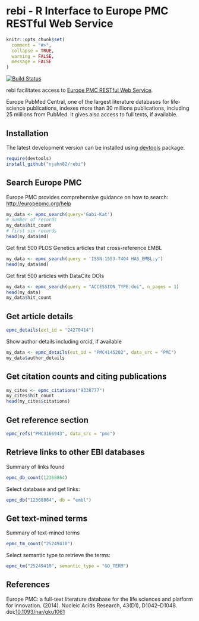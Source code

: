 # rebi - R Interface to Europe PMC RESTful Web Service

```r
knitr::opts_chunk$set(
  comment = "#>",
  collapse = TRUE,
  warning = FALSE,
  message = FALSE
)
```

[![Build Status](https://travis-ci.org/njahn82/rebi.svg?branch=master)](https://travis-ci.org/njahn82/rebi)

rebi facilitates access to [Europe PMC RESTful Web Service](http://europepmc.org/RestfulWebService). 

Europe PubMed Central, one of the largest literature databases for life-science 
publications,  indexes more than 30 millions publications, including 25
millions from PubMed. It gives also access to full texts, if available.

## Installation

The latest development version can be installed using [devtools](https://github.com/hadley/devtools) package:

```r
require(devtools)
install_github("njahn82/rebi")
```

## Search Europe PMC

Europe PMC provides comprehensive guidance on how to search:
<http://europepmc.org/help>

```r
my_data <- epmc_search(query='Gabi-Kat')
# number of records
my_data$hit_count
# first six records
head(my_data$md)
```

Get first 500 PLOS Genetics articles that cross-reference EMBL

```r
my_data <- epmc_search(query = 'ISSN:1553-7404 HAS_EMBL:y')
head(my_data$md)
```

Get first 500 articles with DataCite DOIs

```r
my_data <- epmc_search(query = "ACCESSION_TYPE:doi", n_pages = 1)
head(my_data)
my_data$hit_count
```

## Get article details

```r
epmc_details(ext_id = "24270414")
```

Show author details including orcid, if available

```r
my_data <- epmc_details(ext_id = "PMC4145202", data_src = "PMC")
my_data$author_details
```

## Get citation counts and citing publications

```r
my_cites <- epmc_citations("9338777")
my_cites$hit_count
head(my_cites$citations)
```

## Get reference section

```r
epmc_refs("PMC3166943", data_src = "pmc")
```

## Retrieve links to other EBI databases

Summary of links found

```r
epmc_db_count(12368864)
```

Select database and get links:

```r
epmc_db("12368864", db = "embl")
```


## Get text-mined terms

Summary of text-mined terms

```r
epmc_tm_count("25249410")
```

Select semantic type to retrieve the terms:

```r
epmc_tm("25249410", semantic_type = "GO_TERM")
```


## References

Europe PMC: a full-text literature database for the life sciences and platform 
for innovation. (2014). Nucleic Acids Research, 43(D1), D1042–D1048. doi:[10.1093/nar/gku1061](http://doi.org/10.1093/nar/gku1061)
